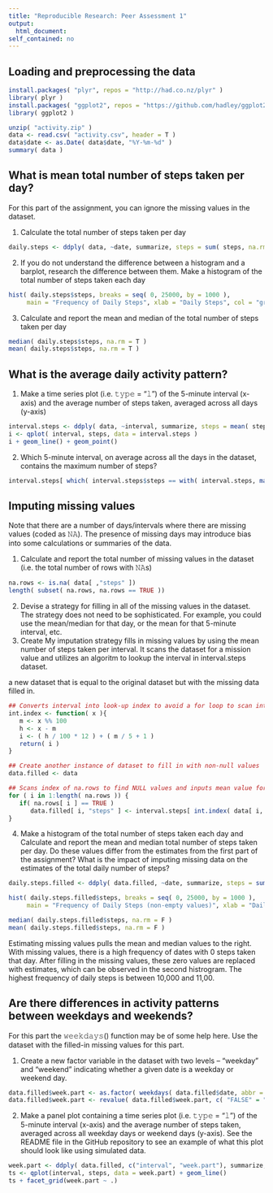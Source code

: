 ```yaml
---
title: "Reproducible Research: Peer Assessment 1"
output: 
  html_document:
self_contained: no
---
```



## Loading and preprocessing the data
```r
install.packages( "plyr", repos = "http://had.co.nz/plyr" )
library( plyr )
install.packages( "ggplot2", repos = "https://github.com/hadley/ggplot2" )
library( ggplot2 )

unzip( "activity.zip" )
data <- read.csv( "activity.csv", header = T )
data$date <- as.Date( data$date, "%Y-%m-%d" )
summary( data )
```


## What is mean total number of steps taken per day?
For this part of the assignment, you can ignore the missing values in the dataset.

1. Calculate the total number of steps taken per day
```r
daily.steps <- ddply( data, ~date, summarize, steps = sum( steps, na.rm = T ))
```

2. If you do not understand the difference between a histogram and a barplot, research the difference between them. Make a histogram of the total number of steps taken each day
```r
hist( daily.steps$steps, breaks = seq( 0, 25000, by = 1000 ), 
     main = "Frequency of Daily Steps", xlab = "Daily Steps", col = "grey" )
```

3. Calculate and report the mean and median of the total number of steps taken per day
```r
median( daily.steps$steps, na.rm = T )
mean( daily.steps$steps, na.rm = T )
```

## What is the average daily activity pattern?
1. Make a time series plot (i.e. 𝚝𝚢𝚙𝚎 = "𝚕") of the 5-minute interval (x-axis) and the average number of steps taken, averaged across all days (y-axis)
```r
interval.steps <- ddply( data, ~interval, summarize, steps = mean( steps, na.rm = T ))
i <- qplot( interval, steps, data = interval.steps )
i + geom_line() + geom_point()
```

2. Which 5-minute interval, on average across all the days in the dataset, contains the maximum number of steps?
```r
interval.steps[ which( interval.steps$steps == with( interval.steps, max( steps ))), "interval" ]
```


## Imputing missing values
Note that there are a number of days/intervals where there are missing values (coded as 𝙽𝙰). The presence of missing days may introduce bias into some calculations or summaries of the data.

1. Calculate and report the total number of missing values in the dataset (i.e. the total number of rows with 𝙽𝙰s)
```r
na.rows <- is.na( data[ ,"steps" ])
length( subset( na.rows, na.rows == TRUE ))
```

2. Devise a strategy for filling in all of the missing values in the dataset. The strategy does not need to be sophisticated. For example, you could use the mean/median for that day, or the mean for that 5-minute interval, etc.
3. Create
My imputation strategy fills in missing values by using the mean number of steps taken per interval. It scans the dataset for a mission value and utilizes an algoritm to lookup the interval in interval.steps dataset. 


 a new dataset that is equal to the original dataset but with the missing data filled in.

```r
## Converts interval into look-up index to avoid a for loop to scan intervalSteps for interval mean
int.index <- function( x ){
   m <- x %% 100
   h <- x - m
   i <- ( h / 100 * 12 ) + ( m / 5 + 1 )
   return( i )
}

## Create another instance of dataset to fill in with non-null values
data.filled <- data

## Scans index of na.rows to find NULL values and inputs mean value for that interval
for ( i in 1:length( na.rows )) {
   if( na.rows[ i ] == TRUE )
      data.filled[ i, "steps" ] <- interval.steps[ int.index( data[ i, "interval"]), "steps" ]
}
```

4. Make a histogram of the total number of steps taken each day and Calculate and report the mean and median total number of steps taken per day. Do these values differ from the estimates from the first part of the assignment? What is the impact of imputing missing data on the estimates of the total daily number of steps?
```r
daily.steps.filled <- ddply( data.filled, ~date, summarize, steps = sum( steps ))

hist( daily.steps.filled$steps, breaks = seq( 0, 25000, by = 1000 ), 
     main = "Frequency of Daily Steps (non-empty values)", xlab = "Daily Steps", col = "grey" )

median( daily.steps.filled$steps, na.rm = F )
mean( daily.steps.filled$steps, na.rm = F )
```
Estimating missing values pulls the mean and median values to the right. With missing values, there is a high frequency of dates with 0 steps taken that day. After filling in the missing values, these zero values are replaced with estimates, which can be observed in the second histrogram. The highest frequency of daily steps is between 10,000 and 11,00. 



## Are there differences in activity patterns between weekdays and weekends?
For this part the 𝚠𝚎𝚎𝚔𝚍𝚊𝚢𝚜() function may be of some help here. Use the dataset with the filled-in missing values for this part.

1. Create a new factor variable in the dataset with two levels – “weekday” and “weekend” indicating whether a given date is a weekday or weekend day.
```r
data.filled$week.part <- as.factor( weekdays( data.filled$date, abbr = T ) %in% c("Sat", "Sun"))
data.filled$week.part <- revalue( data.filled$week.part, c( "FALSE" = "weekday", "TRUE" = "weekend" ))

```

2. Make a panel plot containing a time series plot (i.e. 𝚝𝚢𝚙𝚎 = "𝚕") of the 5-minute interval (x-axis) and the average number of steps taken, averaged across all weekday days or weekend days (y-axis). See the README file in the GitHub repository to see an example of what this plot should look like using simulated data.
```r
week.part <- ddply( data.filled, c("interval", "week.part"), summarize, steps = mean( steps, na.rm = T ))
ts <- qplot(interval, steps, data = week.part) + geom_line()
ts + facet_grid(week.part ~ .)
```